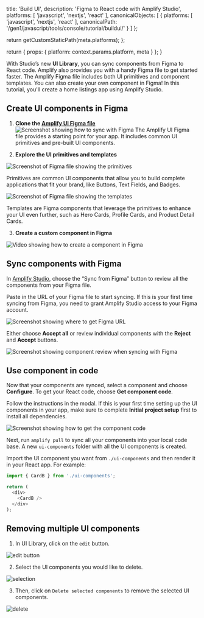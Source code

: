                   
  title: 'Build UI',
  description: 'Figma to React code with Amplify Studio',
  platforms: [
    'javascript',
    'nextjs',
    'react'
  ],
  canonicalObjects: [
    {
      platforms: [
        'javascript',
        'nextjs',
        'react'
      ],
      canonicalPath: '/gen1/javascript/tools/console/tutorial/buildui/'
    }
  ]
};

  return getCustomStaticPath(meta.platforms);
};

  return {
    props: {
      platform: context.params.platform,
      meta
    }
  };
}
          

With Studio’s new **UI Library**, you can sync components from Figma to React code. Amplify also provides you with a handy Figma file to get started faster. The Amplify Figma file includes both UI primitives and component templates. You can also create your own component in Figma! In this tutorial, you'll create a home listings app using Amplify Studio.

## Create UI components in Figma

1. **Clone the [Amplify UI Figma file](https://www.figma.com/community/file/1047600760128127424)** 
![Screenshot showing how to sync with Figma](/images/studio/sync-with-figma.png) 
The Amplify UI Figma file provides a starting point for your app. It includes common UI primitives and pre-built UI components.

2. **Explore the UI primitives and templates**

![Screenshot of Figma file showing the primitives](/images/studio/primitives.png)

Primitives are common UI components that allow you to build complete applications that fit your brand, like Buttons, Text Fields, and Badges.

![Screenshot of Figma file showing the templates](/images/studio/templates.png)

Templates are Figma components that leverage the primitives to enhance your UI even further, such as Hero Cards, Profile Cards, and Product Detail Cards.

3. **Create a custom component in Figma**

![Video showing how to create a component in Figma](/images/studio/create-component.gif)

## Sync components with Figma

In [Amplify Studio](/[platform]/tools/console/adminui/start/#logging-in-and-creating-an-app), choose the “Sync from Figma” button to review all the components from your Figma file.

Paste in the URL of your Figma file to start syncing. If this is your first time syncing from Figma, you need to grant Amplify Studio access to your Figma account.

![Screenshot showing where to get Figma URL](/images/studio/figma-link.png)

Either choose **Accept all** or review individual components with the **Reject** and **Accept** buttons.

![Screenshot showing component review when syncing with Figma](/images/studio/sync-review.png)

## Use component in code

Now that your components are synced, select a component and choose **Configure**. To get your React code, choose **Get component code**.

Follow the instructions in the modal. If this is your first time setting up the UI components in your app, make sure to complete **Initial project setup** first to install all dependencies.

![Screenshot showing how to get the component code](/images/studio/get-code.png)

Next, run `amplify pull` to sync all your components into your local code base. A new `ui-components` folder with all the UI components is created.

Import the UI component you want from `./ui-components` and then render it in your React app. For example:

```js
import { CardB } from './ui-components';

return (
  <div>
    <CardB />
  </div>
);
```

## Removing multiple UI components

1. In UI Library, click on the `edit` button. 

![edit button](/images/studio/buildui/edit-ui-library.png)

2. Select the UI components you would like to delete.

![selection](/images/studio/buildui/multiple-components-selection.png)

3. Then, click on `Delete selected components` to remove the selected UI components.

![delete](/images/studio/buildui/delete-components.png)
